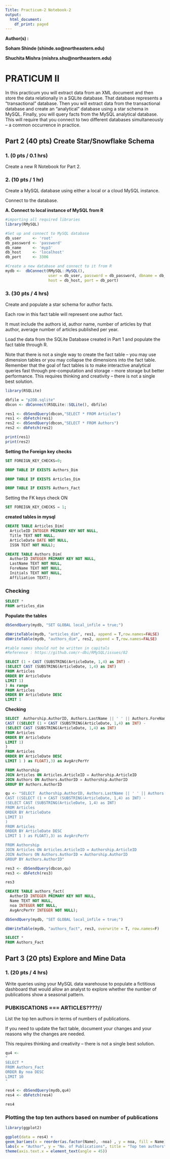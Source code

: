 ```yaml
---
Title: Practicum-2 Notebook-2
output:
  html_document:
    df_print: paged
---
```

**Author(s) :** 

**Soham Shinde (shinde.so@northeastern.edu)**

**Shuchita Mishra (mishra.shu@northeastern.edu)**

# PRATICUM II 

In this practicum you will extract data from an XML document and then store the data relationally in a SQLite database. That database represents a "transactional" database. Then you will extract data from the transactional database and create an "analytical" database using a star schema in MySQL. Finally, you will query facts from the MySQL analytical database. This will require that you connect to two different databases simultaneously -- a common occurrence in practice.


## Part 2 (40 pts) Create Star/Snowflake Schema

### 1. (0 pts / 0.1 hrs) 
Create a new R Notebook for Part 2.


### 2. (10 pts / 1 hr) 
Create a MySQL database using either a local or a cloud MySQL instance. 

Connect to the database.

**A. Connect to local instance of MySQL from R**

```r
#importing all required libraries
library(RMySQL) 

#Set up and connect to MySQL database
db_user     <- 'root'
db_password <- 'password'
db_name     <- 'myp3'
db_host     <- 'localhost'
db_port     <- 3306

#Create a new database and connect to it from R
mydb <-  dbConnect(RMySQL::MySQL(), 
                   user = db_user, password = db_password, dbname = db_name, 
                   host = db_host, port = db_port)
```


### 3. (30 pts / 4 hrs) 
Create and populate a star schema for author facts. 

Each row in this fact table will represent one author fact. 

It must include the authors id, author name, number of articles by that author, average number of articles published per year. 

Load the data from the SQLite Database created in Part 1 and populate the fact table through R. 

Note that there is not a single way to create the fact table -- you may use dimension tables or you may collapse the dimensions into the fact table. 
Remember that the goal of fact tables is to make interactive analytical queries fast through pre-computation and storage -- more storage but better performance. 
This requires thinking and creativity -- there is not a single best solution.

```r
library(RSQLite)

dbfile = "p2DB.sqlite"
dbcon <- dbConnect(RSQLite::SQLite(), dbfile)
```

```r
res1 <- dbSendQuery(dbcon,"SELECT * FROM Articles")
res1 <- dbFetch(res1)
res2 <- dbSendQuery(dbcon,"SELECT * FROM Authors")
res2 <- dbFetch(res2)

print(res1)
print(res2)
```

**Setting the Foreign key checks**

```sql
SET FOREIGN_KEY_CHECKS=0; 
```

```sql
DROP TABLE IF EXISTS Authors_Dim
```

```sql
DROP TABLE IF EXISTS Articles_Dim
```

```sql
DROP TABLE IF EXISTS Authors_Fact
```

Setting the FK keys check ON
```sql
SET FOREIGN_KEY_CHECKS = 1;
```

**created tables in mysql**

```sql
CREATE TABLE Articles_Dim(
  ArticleID INTEGER PRIMARY KEY NOT NULL,
  Title TEXT NOT NULL,
  ArticleDate DATE NOT NULL,
  ISSN TEXT NOT NULL);
```

```sql
CREATE TABLE Authors_Dim(
  AuthorID INTEGER PRIMARY KEY NOT NULL,
  LastName TEXT NOT NULL,
  ForeName TEXT NOT NULL,
  Initials TEXT NOT NULL,
  Affiliation TEXT);
```

### Checking
```sql
SELECT *
FROM articles_dim
```

**Populate the tables**

```r
dbSendQuery(mydb, "SET GLOBAL local_infile = true;")

dbWriteTable(mydb, "articles_dim", res1, append = T,row.names=FALSE)
dbWriteTable(mydb, "authors_dim", res2, append = T,row.names=FALSE)

#table names should not be written in capitals 
#Reference : https://github.com/r-dbi/RMySQL/issues/82
```

```sql
SELECT (1 + CAST (SUBSTRING(ArticleDate, 1,4) as INT) -
(SELECT CAST (SUBSTRING(ArticleDate, 1,4) as INT) 
FROM Articles
ORDER BY ArticleDate 
LIMIT 1)
) As range
FROM Articles
ORDER BY ArticleDate DESC
LIMIT 1 
```

**Checking**

```sql
SELECT  Authorship.AuthorID, Authors.LastName || ' ' || Authors.ForeName as Name, COUNT(Authorship.ArticleID) as noa, ROUND(CAST (COUNT(Authorship.ArticleID) as FLOAT)/
CAST ((SELECT (1 + CAST (SUBSTRING(ArticleDate, 1,4) as INT) -
(SELECT CAST (SUBSTRING(ArticleDate, 1,4) as INT) 
FROM Articles
ORDER BY ArticleDate 
LIMIT 1)
)
FROM Articles
ORDER BY ArticleDate DESC
LIMIT 1 ) as FLOAT),3) as AvgArcPerYr

FROM Authorship
JOIN Articles ON Articles.ArticleID = Authorship.ArticleID
JOIN Authors ON Authors.AuthorID = Authorship.AuthorID
GROUP BY Authors.AuthorID
```

```r
qu <- "SELECT  Authorship.AuthorID, Authors.LastName || ' ' || Authors.ForeName as Name, COUNT(Authorship.ArticleID) as noa, ROUND(CAST (COUNT(Authorship.ArticleID) as FLOAT)/
CAST ((SELECT (1 + CAST (SUBSTRING(ArticleDate, 1,4) as INT) -
(SELECT CAST (SUBSTRING(ArticleDate, 1,4) as INT) 
FROM Articles
ORDER BY ArticleDate 
LIMIT 1)
)
FROM Articles
ORDER BY ArticleDate DESC
LIMIT 1 ) as FLOAT),3) as AvgArcPerYr

FROM Authorship
JOIN Articles ON Articles.ArticleID = Authorship.ArticleID
JOIN Authors ON Authors.AuthorID = Authorship.AuthorID
GROUP BY Authors.AuthorID"

res3 <- dbSendQuery(dbcon,qu)
res3 <- dbFetch(res3)

res3
```

```sql
CREATE TABLE authors_fact(
  AuthorID INTEGER PRIMARY KEY NOT NULL,
  Name TEXT NOT NULL,
  noa INTEGER NOT NULL,
  AvgArcPerYr INTEGER NOT NULL);
```

```r
dbSendQuery(mydb, "SET GLOBAL local_infile = true;")

dbWriteTable(mydb, "authors_fact", res3, overwrite = T, row.names=F)
```

```sql
SELECT *
FROM Authors_Fact
```

## Part 3 (20 pts) Explore and Mine Data

### 1. (20 pts / 4 hrs) 
Write queries using your MySQL data warehouse to populate a fictitious dashboard that would allow an analyst to explore whether the number of publications show a seasonal pattern. 

### PUBKISCATIONS === ARTICLES????//

List the top ten authors in terms of numbers of publications. 

If you need to update the fact table, document your changes and your reasons why the changes are needed. 

This requires thinking and creativity -- there is not a single best solution.

```r
qu4 <- 
"
SELECT *
FROM Authors_Fact
ORDER By noa DESC
LIMIT 10
"

res4 <- dbSendQuery(mydb,qu4)
res4 <- dbFetch(res4)

res4
```

### Plotting the top ten authors based on number of publications
```r
library(ggplot2)

ggplot(data = res4) +
geom_bar(aes(x = reorder(as.factor(Name), -noa) , y = noa, fill = Name), stat = "identity") +
labs(x = "Author", y = "No. of Publications", title = "Top ten authors")+
theme(axis.text.x = element_text(angle = 45))
```


